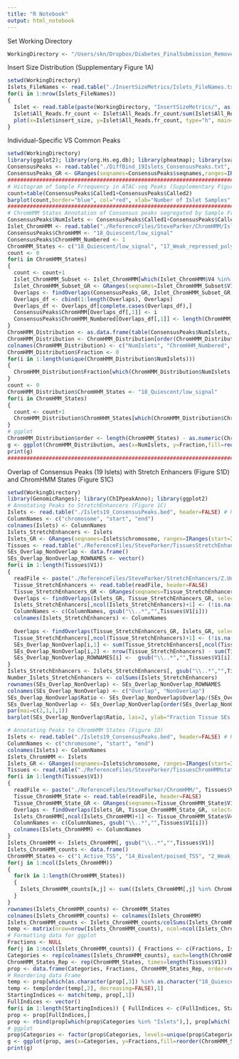 ```yaml
---
title: "R Notebook"
output: html_notebook
---
```

Set Working Directory
```r
WorkingDirectory <- "/Users/skn/Dropbox/Diabetes_FinalSubmission_RemoveBatchEffectArtifacts/Z.Scripts/Files/"
```


Insert Size Distribution (Supplementary Figure 1A)
```r
setwd(WorkingDirectory)
Islets_FileNames <- read.table("./InsertSizeMetrics/Islets_FileNames.txt", header=FALSE)
for(i in 1:nrow(Islets_FileNames))
{
  Islet <- read.table(paste(WorkingDirectory, "InsertSizeMetrics/", as.character(Islets_FileNames[i,2]), sep=""), skip=10, header=TRUE)
  Islet$All_Reads.fr_count <- Islet$All_Reads.fr_count/sum(Islet$All_Reads.fr_count)
  plot(x=Islet$insert_size, y=Islet$All_Reads.fr_count, type="h", main=Islets_FileNames[i,1], xlab="Insert Size", ylab="Frequency")
}
```


Individual-Specific VS Common Peaks
```r
setwd(WorkingDirectory)
library(ggplot2); library(org.Hs.eg.db); library(pheatmap); library(sva); library(GenomicRanges); library(ChIPpeakAnno);  library(gage); library(rtracklayer)
ConsensusPeaks <- read.table("./DiffBind_19Islets_ConsensusPeaks.txt", header=TRUE) # Reading DiffBind Consensus Peaks
ConsensusPeaks_GR <- GRanges(seqnames=ConsensusPeaks$seqnames,ranges=IRanges(start=ConsensusPeaks$start,end=ConsensusPeaks$end),strand=NULL,seq_info=ConsensusPeaks[,c(6:ncol(ConsensusPeaks))]) # Create GRanges object for the consensus peaks
#####################################################################################################################################################
# Histogram of Sample Frrequency in ATAC-seq Peaks (Supplementary Figure 1B)
count=table(ConsensusPeaks$Called1+ConsensusPeaks$Called2)
barplot(count,border="blue", col="red", xlab="Number of Islet Samples",ylab="Frequency of ATAC-seq Peaks",main="19 Islets")
#####################################################################################################################################################
# ChromHMM States Annotation of Consensus peaks segregated by Sample Frequency (Supplementary Figure 1C)
ConsensusPeaks$NumIslets <- ConsensusPeaks$Called1+ConsensusPeaks$Called2
Islet_ChromHMM <- read.table("./ReferenceFiles/SteveParker/ChromHMM/Islets.chromatinStates.bed", header=FALSE)
ConsensusPeaks$ChromHMM <- "18_Quiescent/low_signal"
ConsensusPeaks$ChromHMM_Numbered <- 1
ChromHMM_States <- c("18_Quiescent/low_signal", "17_Weak_repressed_polycomb", "16_Repressed_polycomb", "6_Weak_transcription", "5_Strong_transcription", "11_Weak_enhancer", "8_Genic_enhancer", "10_Active_enhancer_2", "9_Active_enhancer_1", "14_Bivalent/poised_TSS", "3_Flanking_TSS", "2_Weak_TSS", "1_Active_TSS")
count <- 0
for(i in ChromHMM_States)
{
  count <- count+1
  Islet_ChromHMM_Subset <- Islet_ChromHMM[which(Islet_ChromHMM$V4 %in% i),]
  Islet_ChromHMM_Subset_GR <- GRanges(seqnames=Islet_ChromHMM_Subset$V1,ranges=IRanges(start=Islet_ChromHMM_Subset$V2,end=Islet_ChromHMM_Subset$V3), strand=NULL)
  Overlaps <- findOverlaps(ConsensusPeaks_GR, Islet_ChromHMM_Subset_GR, select="first")
  Overlaps_df <- cbind(1:length(Overlaps), Overlaps)
  Overlaps_df <- Overlaps_df[complete.cases(Overlaps_df),]
  ConsensusPeaks$ChromHMM[Overlaps_df[,1]] <- i
  ConsensusPeaks$ChromHMM_Numbered[Overlaps_df[,1]] <- length(ChromHMM_States)-count+1
}
ChromHMM_Distribution <- as.data.frame(table(ConsensusPeaks$NumIslets, ConsensusPeaks$ChromHMM_Numbered))
ChromHMM_Distribution <- ChromHMM_Distribution[order(ChromHMM_Distribution[,1], decreasing=FALSE),]
colnames(ChromHMM_Distribution) <- c("NumIslets", "ChromHHM_Numbered", "Freq")
ChromHMM_Distribution$Fraction <- 0
for(i in 1:length(unique(ChromHMM_Distribution$NumIslets)))
{
  ChromHMM_Distribution$Fraction[which(ChromHMM_Distribution$NumIslets == i)] <- ChromHMM_Distribution$Freq[which(ChromHMM_Distribution$NumIslets == i)]/sum(ChromHMM_Distribution$Freq[which(ChromHMM_Distribution$NumIslets == i)])
}
count <- 0
ChromHMM_Distribution$ChromHHM_States <- "18_Quiescent/low_signal"
for(i in ChromHMM_States)
{
  count <- count+1
  ChromHMM_Distribution$ChromHHM_States[which(ChromHMM_Distribution$ChromHHM_Numbered == length(ChromHMM_States)-count+1)] <- i
}
# ggplot
ChromHMM_Distribution$order <- length(ChromHMM_States) - as.numeric(ChromHMM_Distribution$ChromHHM_Numbered) + 1
g <- ggplot(ChromHMM_Distribution, aes(x=NumIslets, y=Fraction,fill=reorder(ChromHHM_States,order))) + geom_bar(position="fill", stat="identity") + scale_fill_manual(values=c("1_Active_TSS"="#FF0000","14_Bivalent/poised_TSS"="#CF0BC6","2_Weak_TSS"="#FF6969","9_Active_enhancer_1"="#FACA00","10_Active_enhancer_2"="#FACA00", "11_Weak_enhancer"="#FFFC04", "8_Genic_enhancer"="#FFFC04", "3_Flanking_TSS"="#FF4500", "5_Strong_transcription"="#00B050", "6_Weak_transcription"="#00B050", "16_Repressed_polycomb"="#7F7F7F", "17_Weak_repressed_polycomb"="#7F7F7F", "18_Quiescent/low_signal"="#FFFFFF")) + theme(axis.text.x=element_text(angle=90, hjust=1))
print(g)
#####################################################################################################################################################
```





Overlap of Consensus Peaks (19 Islets) with Stretch Enhancers (Figure S1D) and ChromHMM States (Figure S1C)
```r
setwd(WorkingDirectory)
library(GenomicRanges); library(ChIPpeakAnno); library(ggplot2)
# Annotating Peaks to StretchEnhancers (Figure 1C)
Islets <- read.table("./Islets19_ConsensusPeaks.bed", header=FALSE) # Reading the Peak Bed File
ColumnNames <- c("chromosome", "start", "end")
colnames(Islets) <- ColumnNames
Islets_StretchEnhancers <- Islets
Islets_GR <- GRanges(seqnames=Islets$chromosome, ranges=IRanges(start=Islets$start,end=Islets$end)) # Converting to GRanges
Tissues <- read.table("./ReferenceFiles/SteveParker/TissuesStretchEnhancers.txt")
SEs_Overlap_NonOverlap <- data.frame()
SEs_Overlap_NonOverlap_ROWNAMES <- vector()
for(i in 1:length(Tissues$V1))
{
  readFile <- paste("./ReferenceFiles/SteveParker/StretchEnhancers/Z.Unique_StretchEnhancers/", Tissues$V1[i], sep="")
  Tissue_StretchEnhancers <- read.table(readFile, header=FALSE)
  Tissue_StretchEnhancers_GR <- GRanges(seqnames=Tissue_StretchEnhancers$V1, ranges=IRanges(start=Tissue_StretchEnhancers$V2, end=Tissue_StretchEnhancers$V3))
  Overlaps <- findOverlaps(Islets_GR, Tissue_StretchEnhancers_GR, select="first")
  Islets_StretchEnhancers[,ncol(Islets_StretchEnhancers)+1] <- (!is.na(Overlaps))*1
  ColumnNames <- c(ColumnNames, gsub("\\..*","",Tissues$V1[i]))
  colnames(Islets_StretchEnhancers) <- ColumnNames
  
  Overlaps <- findOverlaps(Tissue_StretchEnhancers_GR, Islets_GR, select="first")
  Tissue_StretchEnhancers[,ncol(Tissue_StretchEnhancers)+1] <- (!is.na(Overlaps))*1
  SEs_Overlap_NonOverlap[i,1] <- sum(Tissue_StretchEnhancers[,ncol(Tissue_StretchEnhancers)])
  SEs_Overlap_NonOverlap[i,2] <- nrow(Tissue_StretchEnhancers) - sum(Tissue_StretchEnhancers[,ncol(Tissue_StretchEnhancers)])
  SEs_Overlap_NonOverlap_ROWNAMES[i] <-  gsub("\\..*","",Tissues$V1[i])
}
Islets_StretchEnhancers <- Islets_StretchEnhancers[, gsub("\\..*","",Tissues$V1)]
Number_Islets_StretchEnhancers <- colSums(Islets_StretchEnhancers)
rownames(SEs_Overlap_NonOverlap) <- SEs_Overlap_NonOverlap_ROWNAMES
colnames(SEs_Overlap_NonOverlap) <- c("Overlap", "NonOverlap")
SEs_Overlap_NonOverlap$Ratio <- SEs_Overlap_NonOverlap$Overlap/(SEs_Overlap_NonOverlap$Overlap+SEs_Overlap_NonOverlap$NonOverlap)
SEs_Overlap_NonOverlap <- SEs_Overlap_NonOverlap[order(SEs_Overlap_NonOverlap$Ratio, decreasing=TRUE),]
par(mai=c(2,1,1,1))
barplot(SEs_Overlap_NonOverlap$Ratio, las=2, ylab="Fraction Tissue SEs overlapping Islet Consensus Peaks", main="Stretch Enhancers", col="black", names.arg=rownames(SEs_Overlap_NonOverlap), ylim=c(0,1.0))

# Annotating Peaks to ChromHMM States (Figure 1D)
Islets <- read.table("./Islets19_ConsensusPeaks.bed", header=FALSE) # Reading the Peak Bed File
ColumnNames <- c("chromosome", "start", "end")
colnames(Islets) <- ColumnNames
Islets_ChromHMM <- Islets
Islets_GR <- GRanges(seqnames=Islets$chromosome, ranges=IRanges(start=Islets$start,end=Islets$end)) # Converting to GRanges
Tissues <- read.table("./ReferenceFiles/SteveParker/TissuesChromHMMstates.txt")
for(i in 1:length(Tissues$V1))
{
  readFile <- paste("./ReferenceFiles/SteveParker/ChromHMM/", Tissues$V1[i], sep="")
  Tissue_ChromHMM_State <- read.table(readFile, header=FALSE)
  Tissue_ChromHMM_State_GR <- GRanges(seqnames=Tissue_ChromHMM_State$V1, ranges=IRanges(start=Tissue_ChromHMM_State$V2, end=Tissue_ChromHMM_State$V3))
  Overlaps <- findOverlaps(Islets_GR, Tissue_ChromHMM_State_GR, select="first")
  Islets_ChromHMM[,ncol(Islets_ChromHMM)+1] <- Tissue_ChromHMM_State$V4[Overlaps]
  ColumnNames <- c(ColumnNames, gsub("\\..*","",Tissues$V1[i]))
  colnames(Islets_ChromHMM) <- ColumnNames
}
Islets_ChromHMM <- Islets_ChromHMM[, gsub("\\..*","",Tissues$V1)]
Islets_ChromHMM_counts <- data.frame()
ChromHMM_States <- c("1_Active_TSS", "14_Bivalent/poised_TSS", "2_Weak_TSS", "3_Flanking_TSS",  "9_Active_enhancer_1", "10_Active_enhancer_2", "11_Weak_enhancer", "8_Genic_enhancer",  "5_Strong_transcription", "6_Weak_transcription", "16_Repressed_polycomb", "17_Weak_repressed_polycomb", "18_Quiescent/low_signal")
for(j in 1:ncol(Islets_ChromHMM))
{
  for(k in 1:length(ChromHMM_States))
  {
    Islets_ChromHMM_counts[k,j] <- sum((Islets_ChromHMM[,j] %in% ChromHMM_States[k])*1)
  }
}
rownames(Islets_ChromHMM_counts) <- ChromHMM_States
colnames(Islets_ChromHMM_counts) <- colnames(Islets_ChromHMM)
Islets_ChromHMM_counts <- Islets_ChromHMM_counts/colSums(Islets_ChromHMM_counts)
temp <- matrix(nrow=nrow(Islets_ChromHMM_counts), ncol=ncol(Islets_ChromHMM_counts))
# Formatting data for ggplot
Fractions <- NULL
for(j in 1:ncol(Islets_ChromHMM_counts)) { Fractions <- c(Fractions, Islets_ChromHMM_counts[,j]) }
Categories <- rep(colnames(Islets_ChromHMM_counts), each=length(ChromHMM_States))
ChromHMM_States_Rep <- rep(ChromHMM_States, times=length(Tissues$V1))
prop <- data.frame(Categories, Fractions, ChromHMM_States_Rep, order=rep(length(ChromHMM_States):1,times=length(Tissues$V1)))
# Reordering data Frame
temp <- prop[which(as.character(prop[,3]) %in% as.character("18_Quiescent/low_signal")),]
temp <- temp[order(temp[,2], decreasing=FALSE),1]
StartingIndices <- match(temp, prop[,1])
FullIndices <- vector()
for(i in 1:length(StartingIndices)) { FullIndices <- c(FullIndices, StartingIndices[i]:(StartingIndices[i]+12)) }
prop <- prop[FullIndices,]
prop <- rbind(prop[which(prop$Categories %in% "Islets"),], prop[which(!(prop$Categories %in% "Islets")),])
# ggplot
prop$Categories <- factor(prop$Categories, levels=unique(prop$Categories))
g <- ggplot(prop, aes(x=Categories, y=Fractions,fill=reorder(ChromHMM_States_Rep,order))) + geom_bar(position="fill", stat="identity") + scale_fill_manual(values=c("1_Active_TSS"="#FF0000","14_Bivalent/poised_TSS"="#CF0BC6","2_Weak_TSS"="#FF6969","9_Active_enhancer_1"="#FACA00","10_Active_enhancer_2"="#FACA00", "11_Weak_enhancer"="#FFFC04", "8_Genic_enhancer"="#FFFC04", "3_Flanking_TSS"="#FF4500", "5_Strong_transcription"="#00B050", "6_Weak_transcription"="#00B050", "16_Repressed_polycomb"="#7F7F7F", "17_Weak_repressed_polycomb"="#7F7F7F", "18_Quiescent/low_signal"="#FFFFFF")) + theme(axis.text.x=element_text(angle=90, hjust=1))
print(g)
```





